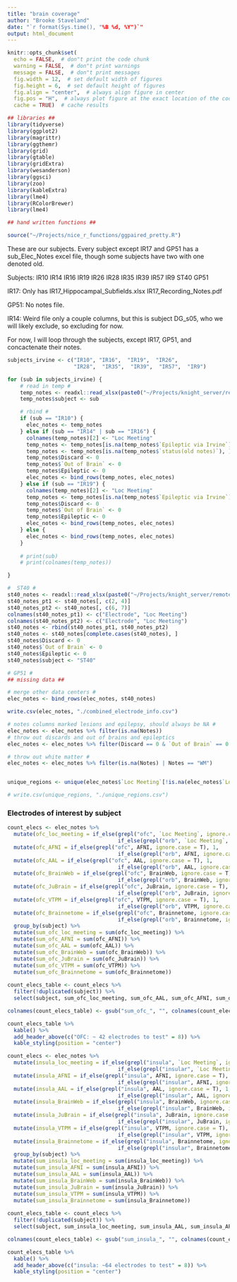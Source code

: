 ```yaml
---
title: "brain coverage"
author: "Brooke Staveland"
date: "`r format(Sys.time(), "%B %d, %Y")`"
output: html_document
---
```


```r
knitr::opts_chunk$set(
  echo = FALSE,  # don"t print the code chunk
  warning = FALSE,  # don"t print warnings
  message = FALSE,  # don"t print messages
  fig.width = 12,  # set default width of figures
  fig.height = 6,  # set default height of figures
  fig.align = "center",  # always align figure in center
  fig.pos = "H",  # always plot figure at the exact location of the code chunk
  cache = TRUE)  # cache results

## libraries ##
library(tidyverse)
library(ggplot2)
library(magrittr)
library(ggthemr)
library(grid)
library(gtable)
library(gridExtra)
library(wesanderson)
library(ggsci)
library(zoo)
library(kableExtra)
library(lme4)
library(RColorBrewer)
library(lme4)

## hand written functions ##

source("~/Projects/nice_r_functions/ggpaired_pretty.R")

```

These are our subjects. Every subject except IR17 and GP51 has a sub_Elec_Notes excel file, though some subjects have two with one denoted old.

Subjects: IR10  IR14  IR16  IR19  IR26  IR28  IR35  IR39  IR57  IR9 ST40 GP51

IR17: Only has IR17_Hippocampal_Subfields.xlsx IR17_Recording_Notes.pdf

GP51: No notes file.

IR14: Weird file only a couple columns, but this is subject DG_s05, who we will likely exclude, so excluding for now.

For now, I will loop through the subjects, except IR17, GP51,  and concactenate their notes.

```r

subjects_irvine <- c("IR10", "IR16",  "IR19",  "IR26",
                     "IR28",  "IR35",  "IR39",  "IR57",  "IR9")

for (sub in subjects_irvine) {
    # read in temp #
    temp_notes <- readxl::read_xlsx(paste0("~/Projects/knight_server/remote/ecog/DATA_FOLDER/Irvine/", sub, "/Notes/", sub, "_Elec_Notes.xlsx"))
    temp_notes$subject <- sub

    # rbind #
    if (sub == "IR10") {
      elec_notes <- temp_notes
    } else if (sub == "IR14" | sub == "IR16") {
      colnames(temp_notes)[2] <- "Loc Meeting"
      temp_notes <- temp_notes[is.na(temp_notes$`Epileptic via Irvine`), ] # we want only blanks here, same as below
      temp_notes <- temp_notes[is.na(temp_notes$`status(old notes)`), ]
      temp_notes$Discard <- 0
      temp_notes$`Out of Brain` <- 0
      temp_notes$Epileptic <- 0
      elec_notes <- bind_rows(temp_notes, elec_notes)
    } else if (sub == "IR19") {
      colnames(temp_notes)[2] <- "Loc Meeting"
      temp_notes <- temp_notes[is.na(temp_notes$`Epileptic via Irvine`), ] # we want only blanks here, same as below
      temp_notes$Discard <- 0
      temp_notes$`Out of Brain` <- 0
      temp_notes$Epileptic <- 0    
      elec_notes <- bind_rows(temp_notes, elec_notes)
    } else {  
      elec_notes <- bind_rows(temp_notes, elec_notes)
    }
    
    # print(sub)
    # print(colnames(temp_notes))

}

#  ST40 #
st40_notes <- readxl::read_xlsx(paste0("~/Projects/knight_server/remote/ecog/DATA_FOLDER/Stanford/ST40/Notes/ST40_elecs_notes_Bob_meeting_2016_02_18.xlsx"))
st40_notes_pt1 <- st40_notes[, c(2, 4)]
st40_notes_pt2 <- st40_notes[, c(6, 7)]
colnames(st40_notes_pt1) <- c("Electrode", "Loc Meeting")
colnames(st40_notes_pt2) <- c("Electrode", "Loc Meeting")
st40_notes <- rbind(st40_notes_pt1, st40_notes_pt2)
st40_notes <- st40_notes[complete.cases(st40_notes), ]
st40_notes$Discard <- 0
st40_notes$`Out of Brain` <- 0
st40_notes$Epileptic <- 0
st40_notes$subject <- "ST40"

# GP51 #
## missing data ##

# merge other data centers #
elec_notes <- bind_rows(elec_notes, st40_notes)

write.csv(elec_notes, "./combined_electrode_info.csv")
```

```r

# notes columns marked lesions and epilepsy, should always be NA #
elec_notes <- elec_notes %>% filter(is.na(Notes))
# throw out discards and out of brains and epileptics
elec_notes <- elec_notes %>% filter(Discard == 0 & `Out of Brain` == 0 & Epileptic == 0)

# throw out white matter #
elec_notes <- elec_notes %>% filter(is.na(Notes) | Notes == "WM")



```

```r

unique_regions <- unique(elec_notes$`Loc Meeting`[!is.na(elec_notes$`Loc Meeting`)])

# write.csv(unique_regions, "./unique_regions.csv") 
```

### Electrodes of interest by subject

```r

count_elecs <- elec_notes %>%
  mutate(ofc_loc_meeting = if_else(grepl("ofc", `Loc Meeting`, ignore.case = T), 1, 
                                   if_else(grepl("orb", `Loc Meeting`, ignore.case = T), 1, 0))) %>%
  mutate(ofc_AFNI = if_else(grepl("ofc", AFNI, ignore.case = T), 1, 
                                   if_else(grepl("orb", AFNI, ignore.case = T), 1, 0))) %>%
  mutate(ofc_AAL = if_else(grepl("ofc", AAL, ignore.case = T), 1, 
                                   if_else(grepl("orb", AAL, ignore.case = T), 1, 0))) %>%
  mutate(ofc_BrainWeb = if_else(grepl("ofc", BrainWeb, ignore.case = T), 1, 
                                   if_else(grepl("orb", BrainWeb, ignore.case = T), 1, 0))) %>%
  mutate(ofc_JuBrain = if_else(grepl("ofc", JuBrain, ignore.case = T), 1, 
                                   if_else(grepl("orb", JuBrain, ignore.case = T), 1, 0))) %>%
  mutate(ofc_VTPM = if_else(grepl("ofc", VTPM, ignore.case = T), 1, 
                                   if_else(grepl("orb", VTPM, ignore.case = T), 1, 0))) %>%
  mutate(ofc_Brainnetome = if_else(grepl("ofc", Brainnetome, ignore.case = T), 1, 
                                   if_else(grepl("orb", Brainnetome, ignore.case = T), 1, 0))) %>%
  group_by(subject) %>%
  mutate(sum_ofc_loc_meeting = sum(ofc_loc_meeting)) %>%
  mutate(sum_ofc_AFNI = sum(ofc_AFNI)) %>%
  mutate(sum_ofc_AAL = sum(ofc_AAL)) %>%
  mutate(sum_ofc_BrainWeb = sum(ofc_BrainWeb)) %>%
  mutate(sum_ofc_JuBrain = sum(ofc_JuBrain)) %>%
  mutate(sum_ofc_VTPM = sum(ofc_VTPM)) %>%
  mutate(sum_ofc_Brainnetome = sum(ofc_Brainnetome))
  
count_elecs_table <- count_elecs %>%
  filter(!duplicated(subject)) %>%
  select(subject, sum_ofc_loc_meeting, sum_ofc_AAL, sum_ofc_AFNI, sum_ofc_BrainWeb, sum_ofc_Brainnetome, sum_ofc_JuBrain, sum_ofc_VTPM) 

colnames(count_elecs_table) <- gsub("sum_ofc_", "", colnames(count_elecs_table))

count_elecs_table %>%
  kable() %>%
  add_header_above(c("OFC: ~ 42 electrodes to test" = 8)) %>%
  kable_styling(position = "center")
```


```r

count_elecs <- elec_notes %>%
  mutate(insula_loc_meeting = if_else(grepl("insula", `Loc Meeting`, ignore.case = T), 1, 
                                   if_else(grepl("insular", `Loc Meeting`, ignore.case = T), 1, 0))) %>% # insular will be caught by insula, but want to keep the 2nd option in case I need it
  mutate(insula_AFNI = if_else(grepl("insula", AFNI, ignore.case = T), 1, 
                                   if_else(grepl("insular", AFNI, ignore.case = T), 1, 0))) %>%
  mutate(insula_AAL = if_else(grepl("insula", AAL, ignore.case = T), 1, 
                                   if_else(grepl("insular", AAL, ignore.case = T), 1, 0))) %>%
  mutate(insula_BrainWeb = if_else(grepl("insula", BrainWeb, ignore.case = T), 1, 
                                   if_else(grepl("insular", BrainWeb, ignore.case = T), 1, 0))) %>%
  mutate(insula_JuBrain = if_else(grepl("insula", JuBrain, ignore.case = T), 1, 
                                   if_else(grepl("insular", JuBrain, ignore.case = T), 1, 0))) %>%
  mutate(insula_VTPM = if_else(grepl("insula", VTPM, ignore.case = T), 1, 
                                   if_else(grepl("insular", VTPM, ignore.case = T), 1, 0))) %>%
  mutate(insula_Brainnetome = if_else(grepl("insula", Brainnetome, ignore.case = T), 1, 
                                   if_else(grepl("insular", Brainnetome, ignore.case = T), 1, 0))) %>%
  group_by(subject) %>%
  mutate(sum_insula_loc_meeting = sum(insula_loc_meeting)) %>%
  mutate(sum_insula_AFNI = sum(insula_AFNI)) %>%
  mutate(sum_insula_AAL = sum(insula_AAL)) %>%
  mutate(sum_insula_BrainWeb = sum(insula_BrainWeb)) %>%
  mutate(sum_insula_JuBrain = sum(insula_JuBrain)) %>%
  mutate(sum_insula_VTPM = sum(insula_VTPM)) %>%
  mutate(sum_insula_Brainnetome = sum(insula_Brainnetome))
  
count_elecs_table <- count_elecs %>%
  filter(!duplicated(subject)) %>%
  select(subject, sum_insula_loc_meeting, sum_insula_AAL, sum_insula_AFNI, sum_insula_BrainWeb, sum_insula_Brainnetome, sum_insula_JuBrain, sum_insula_VTPM) 

colnames(count_elecs_table) <- gsub("sum_insula_", "", colnames(count_elecs_table))

count_elecs_table %>%
  kable() %>%
  add_header_above(c("insula: ~64 electrodes to test" = 8)) %>%
  kable_styling(position = "center")
```
